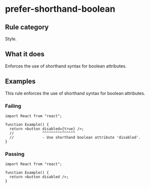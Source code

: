 # prefer-shorthand-boolean

## Rule category

Style.

## What it does

Enforces the use of shorthand syntax for boolean attributes.

## Examples

This rule enforces the use of shorthand syntax for boolean attributes.

### Failing

```tsx
import React from "react";

function Example() {
  return <button disabled={true} />;
  //             ^^^^^^^^^^^^^^^
  //             - Use shorthand boolean attribute 'disabled'.
}
```

### Passing

```tsx
import React from "react";

function Example() {
  return <button disabled />;
}
```
